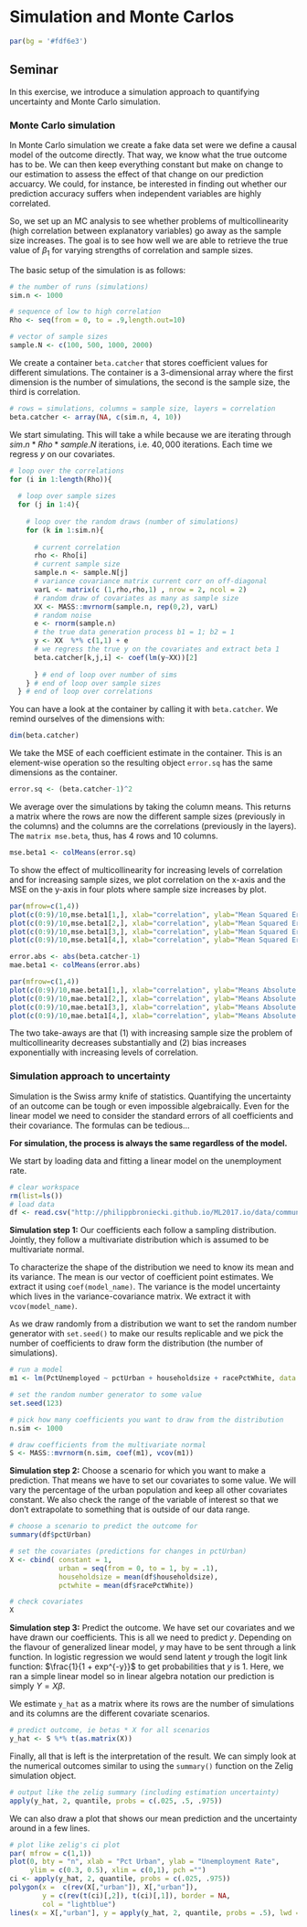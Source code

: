 # Simulation and Monte Carlos

```r
par(bg = '#fdf6e3')
```

## Seminar

In this exercise, we introduce a simulation approach to quantifying uncertainty and Monte Carlo simulation. 

### Monte Carlo simulation

In Monte Carlo simulation we create a fake data set were we define a causal model of the outcome directly. That way, we know what the true outcome has to be. We can then keep everything constant but make on change to our estimation to assess the effect of that change on our prediction accuarcy. We could, for instance, be interested in finding out whether our prediction accuracy suffers when independent variables are highly correlated.

So, we set up an MC analysis to see whether problems of multicollinearity (high correlation between explanatory variables) go away as the sample size increases. The goal is to see how well we are able to retrieve the true value of $\beta_{1}$ for varying strengths of correlation and sample sizes.

The basic setup of the simulation is as follows:
```r
# the number of runs (simulations)
sim.n <- 1000

# sequence of low to high correlation
Rho <- seq(from = 0, to = .9,length.out=10)

# vector of sample sizes
sample.N <- c(100, 500, 1000, 2000)
```

We create a container `beta.catcher` that stores coefficient values for different simulations. The container is a 3-dimensional array where the first dimension is the number of simulations, the second is the sample size, the third is correlation.

```r
# rows = simulations, columns = sample size, layers = correlation
beta.catcher <- array(NA, c(sim.n, 4, 10))
```

We start simulating. This will take a while because we are iterating through $sim.n * Rho * sample.N$ iterations, i.e. $40,000$ iterations. Each time we regress $y$ on our covariates. 

```r
# loop over the correlations
for (i in 1:length(Rho)){
  
  # loop over sample sizes
  for (j in 1:4){
    
    # loop over the random draws (number of simulations)
    for (k in 1:sim.n){
      
      # current correlation
      rho <- Rho[i]
      # current sample size
      sample.n <- sample.N[j] 
      # variance covariance matrix current corr on off-diagonal
      varL <- matrix(c (1,rho,rho,1) , nrow = 2, ncol = 2)
      # random draw of covariates as many as sample size
      XX <- MASS::mvrnorm(sample.n, rep(0,2), varL) 
      # random noise
      e <- rnorm(sample.n)
      # the true data generation process b1 = 1; b2 = 1
      y <- XX  %*% c(1,1) + e
      # we regress the true y on the covariates and extract beta 1
      beta.catcher[k,j,i] <- coef(lm(y~XX))[2]  
      
      } # end of loop over number of sims
    } # end of loop over sample sizes
  } # end of loop over correlations

```

You can have a look at the container by calling it with `beta.catcher`. We remind ourselves of the dimensions with:

```r
dim(beta.catcher)
```

We take the MSE of each coefficient estimate in the container. This is an element-wise operation so the resulting object `error.sq` has the same dimensions as the container.

```r
error.sq <- (beta.catcher-1)^2 
```

We average over the simulations by taking the column means. This returns a matrix where the rows are now the different sample sizes (previously in the columns) and the columns are the correlations (previously in the layers). The `matrix mse.beta`, thus, has 4 rows and 10 columns.

```r
mse.beta1 <- colMeans(error.sq) 
```

To show the effect of multicollinearity for increasing levels of correlation and for increasing sample sizes, we plot correlation on the x-axis and the MSE on the y-axis in four plots where sample size increases by plot.

```r
par(mfrow=c(1,4))
plot(c(0:9)/10,mse.beta1[1,], xlab="correlation", ylab="Mean Squared Error", type="o", pch=19, bty="n", main="N=100", ylim=c(0,.2))
plot(c(0:9)/10,mse.beta1[2,], xlab="correlation", ylab="Mean Squared Error", type="o", pch=19, bty="n", main="N=500", ylim=c(0,.2))
plot(c(0:9)/10,mse.beta1[3,], xlab="correlation", ylab="Mean Squared Error", type="o", pch=19, bty="n", main="N=1000", ylim=c(0,.2))
plot(c(0:9)/10,mse.beta1[4,], xlab="correlation", ylab="Mean Squared Error", type="o", pch=19, bty="n", main="N=2000", ylim=c(0,.2))

error.abs <- abs(beta.catcher-1)
mae.beta1 <- colMeans(error.abs)

par(mfrow=c(1,4))
plot(c(0:9)/10,mae.beta1[1,], xlab="correlation", ylab="Means Absolute Error", type="o", pch=19, bty="n", main="N=100", ylim=c(0,.2))
plot(c(0:9)/10,mae.beta1[2,], xlab="correlation", ylab="Means Absolute Error", type="o", pch=19, bty="n", main="N=500", ylim=c(0,.2))
plot(c(0:9)/10,mae.beta1[3,], xlab="correlation", ylab="Means Absolute Error", type="o", pch=19, bty="n", main="N=1000", ylim=c(0,.2))
plot(c(0:9)/10,mae.beta1[4,], xlab="correlation", ylab="Means Absolute Error", type="o", pch=19, bty="n", main="N=2000", ylim=c(0,.2))
```

The two take-aways are that (1) with increasing sample size the problem of multicollinearity decreases substantially and (2) bias increases exponentially with increasing levels of correlation.

### Simulation approach to uncertainty

Simulation is the Swiss army knife of statistics. Quantifying the uncertainty of an outcome can be tough or even impossible algebraically. Even for the linear model we need to consider the standard errors of all coefficients and their covariance. The formulas can be tedious...

**For simulation, the process is always the same regardless of the model.**

We start by loading data and fitting a linear model on the unemployment rate.
```r
# clear workspace
rm(list=ls())
# load data
df <- read.csv("http://philippbroniecki.github.io/ML2017.io/data/communities.csv")
```

**Simulation step 1:** Our coefficients each follow a sampling distribution. Jointly, they follow a multivariate distribution which is assumed to be multivariate normal.

To characterize the shape of the distribution we need to know its mean and its variance. The mean is our vector of coefficient point estimates. We extract it using `coef(model_name)`. The variance is the model uncertainty which lives in the variance-covariance matrix. We extract it with `vcov(model_name)`.

As we draw randomly from a distribution we want to set the random number generator with `set.seed()` to make our results replicable and we pick the number of coefficients to draw form the distribution (the number of simulations).

```r
# run a model
m1 <- lm(PctUnemployed ~ pctUrban + householdsize + racePctWhite, data = df)

# set the random number generator to some value
set.seed(123)

# pick how many coefficients you want to draw from the distribution
n.sim <- 1000

# draw coefficients from the multivariate normal
S <- MASS::mvrnorm(n.sim, coef(m1), vcov(m1))
```

**Simulation step 2:** Choose a scenario for which you want to make a prediction. That means we have to set our covariates to some value. We will vary the percentage of the urban population and keep all other covariates constant. We also check the range of the variable of interest so that we don't extrapolate to something that is outside of our data range.

```r
# choose a scenario to predict the outcome for
summary(df$pctUrban)

# set the covariates (predictions for changes in pctUrban)
X <- cbind( constant = 1,
            urban = seq(from = 0, to = 1, by = .1),
            householdsize = mean(df$householdsize),
            pctwhite = mean(df$racePctWhite))

# check covariates
X            
```


**Simulation step 3:** Predict the outcome. We have set our covariates and we have drawn our coefficients. This is all we need to predict $y$. Depending on the flavour of generalized linear model, $y$ may have to be sent through a link function. In logistic regression we would send latent $y$ trough the logit link function: $\frac{1}{1 + exp^{-y}}$ to get probabilities that $y$ is 1. Here, we ran a simple linear model so in linear algebra notation our prediction is simply $Y=X\beta$.

We estimate `y_hat` as a matrix where its rows are the number of simulations and its columns are the different covariate scenarios.

```r
# predict outcome, ie betas * X for all scenarios
y_hat <- S %*% t(as.matrix(X))
```

Finally, all that is left is the interpretation of the result. We can simply look at the numerical outcomes similar to using the `summary()` function on the Zelig simulation object.

```r
# output like the zelig summary (including estimation uncertainty)
apply(y_hat, 2, quantile, probs = c(.025, .5, .975))
```

We can also draw a plot that shows our mean prediction and the uncertainty around in a few lines.

```r
# plot like zelig's ci plot
par( mfrow = c(1,1))
plot(0, bty = "n", xlab = "Pct Urban", ylab = "Unemployment Rate", 
     ylim = c(0.3, 0.5), xlim = c(0,1), pch ="")
ci <- apply(y_hat, 2, quantile, probs = c(.025, .975))
polygon(x =  c(rev(X[,"urban"]), X[,"urban"]), 
        y = c(rev(t(ci)[,2]), t(ci)[,1]), border = NA,
        col = "lightblue")
lines(x = X[,"urban"], y = apply(y_hat, 2, quantile, probs = .5), lwd = 1)
```
